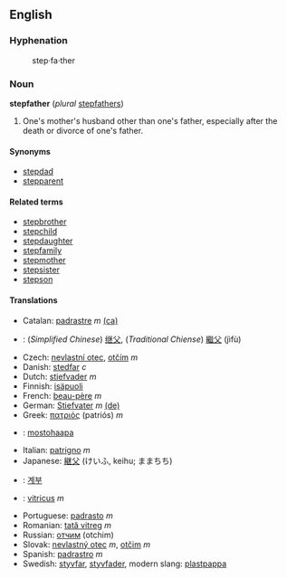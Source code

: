 ==English==

=== Hyphenation ===
:step&middot;fa&middot;ther

=== Noun ===
'''stepfather''' (''plural'' [[stepfathers]])

# One's mother's husband other than one's father, especially after the death or divorce of one's father.

==== Synonyms ====
*[[stepdad]]
*[[stepparent]]

==== Related terms ====
*[[stepbrother]]
*[[stepchild]]
*[[stepdaughter]]
*[[stepfamily]]
*[[stepmother]]
*[[stepsister]]
*[[stepson]]

==== Translations ====
*Catalan: [[padrastre]] ''m'' [[:ca:padrastre|(ca)]] 
*{{zh}}: (''Simplified Chinese'') [[继父]], (''Traditional Chiense'') [[繼父]] (jìfù)
*Czech: [[nevlastní otec]], [[otčím]] ''m''
*Danish: [[stedfar]] ''c''
*Dutch: [[stiefvader]] ''m''
*Finnish: [[isäpuoli]]
*French: [[beau-père]] ''m''
*German: [[Stiefvater]] ''m'' [[:de:Stiefvater|(de)]]
*Greek: [[πατριός]] (patriós) ''m''
*{{hu}}: [[mostohaapa]]
*Italian: [[patrigno]] ''m''
*Japanese: [[継父]] (けいふ, keihu; ままちち)
*{{ko}}: [[계부]]
*{{la}}: [[vitricus]] ''m''
*Portuguese: [[padrasto]] ''m''
*Romanian: [[tată vitreg]] ''m''
*Russian: [[отчим]] (otchim)
*Slovak: [[nevlastný otec]] ''m'', [[otčim]] ''m''
*Spanish: [[padrastro]] ''m''
*Swedish: [[styvfar]], [[styvfader]], modern slang: [[plastpappa]]